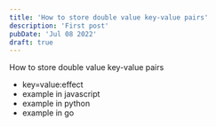 ```yaml
---
title: 'How to store double value key-value pairs'
description: 'First post'
pubDate: 'Jul 08 2022'
draft: true
---
```




How to store double value key-value pairs
- key=value:effect
- example in javascript
- example in python
- example in go

